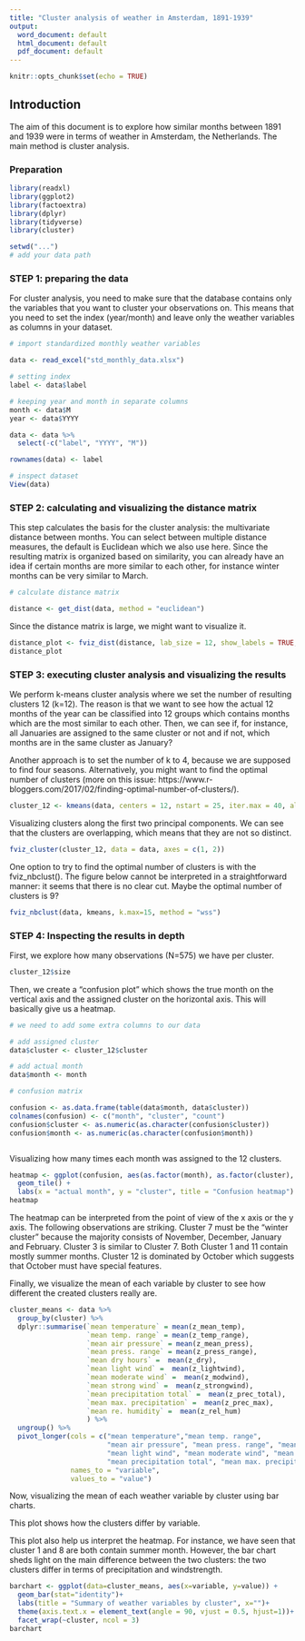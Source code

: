 ---
title: "Cluster analysis of weather in Amsterdam, 1891-1939"
output:
  word_document: default
  html_document: default
  pdf_document: default
---

```{r setup, include=FALSE}
knitr::opts_chunk$set(echo = TRUE)
```

## Introduction

The aim of this document is to explore how similar months between 1891 and 1939 were in terms of weather in Amsterdam, the Netherlands. The main method is cluster analysis.

### Preparation

```{r libraries}
library(readxl)
library(ggplot2)
library(factoextra)
library(dplyr)
library(tidyverse)
library(cluster)
```


```{r working directory}
setwd("...")
# add your data path

```


### STEP 1: preparing the data

For cluster analysis, you need to make sure that the database contains only the variables that you want to cluster your observations on. This means that you need to set the index (year/month) and leave only the weather variables as columns in your dataset.


```{r data import, echo=FALSE}
# import standardized monthly weather variables

data <- read_excel("std_monthly_data.xlsx")

# setting index
label <- data$label

# keeping year and month in separate columns
month <- data$M
year <- data$YYYY

data <- data %>% 
  select(-c("label", "YYYY", "M"))

rownames(data) <- label

# inspect dataset
View(data)

```
### STEP 2: calculating and visualizing the distance matrix

This step calculates the basis for the cluster analysis: the multivariate distance between months. You can select between multiple distance measures, the default is Euclidean which we also use here. Since the resulting matrix is organized based on similarity, you can already have an idea if certain months are more similar to each other, for instance winter months can be very similar to March.

```{r distance calculation}
# calculate distance matrix

distance <- get_dist(data, method = "euclidean")

```

Since the distance matrix is large, we might want to visualize it.

```{r distance visualization}

distance_plot <- fviz_dist(distance, lab_size = 12, show_labels = TRUE, gradient = list(low = "red", mid = "white", high = "blue"))
distance_plot

```

### STEP 3: executing cluster analysis and visualizing the results

We perform k-means cluster analysis where we set the number of resulting clusters 12 (k=12). The reason is that we want to see how the actual 12 months of the year can be classified into 12 groups which contains months which are the most similar to each other. Then, we can see if, for instance, all Januaries are assigned to the same cluster or not and if not, which months are in the same cluster as January?

Another approach is to set the number of k to 4, because we are supposed to find four seasons. Alternatively, you might want to find the optimal number of clusters (more on this issue: https://www.r-bloggers.com/2017/02/finding-optimal-number-of-clusters/).

```{r cluster}

cluster_12 <- kmeans(data, centers = 12, nstart = 25, iter.max = 40, algorithm = "Forgy")

```

Visualizing clusters along the first two principal components. We can see that the clusters are overlapping, which means that they are not so distinct.

```{r cluster visualization}

fviz_cluster(cluster_12, data = data, axes = c(1, 2))

```

One option to try to find the optimal number of clusters is with the fviz_nbclust(). The figure below cannot be interpreted in a straightforward manner: it seems that there is no clear cut. Maybe the optimal number of clusters is 9?

```{r optimal k}
fviz_nbclust(data, kmeans, k.max=15, method = "wss")
```



### STEP 4: Inspecting the results in depth


First, we explore how many observations (N=575) we have per cluster.

```{r size of clusters}
cluster_12$size

```
Then, we create a "confusion plot" which shows the true month on the vertical axis and the assigned cluster on the horizontal axis. This will basically give us a heatmap. 

```{r heatmap data}

# we need to add some extra columns to our data

# add assigned cluster
data$cluster <- cluster_12$cluster

# add actual month
data$month <- month

# confusion matrix

confusion <- as.data.frame(table(data$month, data$cluster))
colnames(confusion) <- c("month", "cluster", "count")
confusion$cluster <- as.numeric(as.character(confusion$cluster))
confusion$month <- as.numeric(as.character(confusion$month))



```

Visualizing how many times each month was assigned to the 12 clusters.

```{r heatmap}

heatmap <- ggplot(confusion, aes(as.factor(month), as.factor(cluster), fill= count)) + 
  geom_tile() +
  labs(x = "actual month", y = "cluster", title = "Confusion heatmap")
heatmap

```

The heatmap can be interpreted from the point of view of the x axis or the y axis. The following observations are striking. Cluster 7 must be the "winter cluster" because the majority consists of November, December, January and February. Cluster 3 is similar to Cluster 7.  Both Cluster 1 and 11 contain mostly summer months. Cluster 12 is dominated by October which suggests that October must have special features.

Finally, we visualize the mean of each variable by cluster to see how different the created clusters really are.

```{r cluster means}

cluster_means <- data %>% 
  group_by(cluster) %>% 
  dplyr::summarise(`mean temperature` = mean(z_mean_temp),
                   `mean temp. range` = mean(z_temp_range),
                   `mean air pressure` = mean(z_mean_press),
                   `mean press. range` = mean(z_press_range),
                   `mean dry hours` =  mean(z_dry),
                   `mean light wind` =  mean(z_lightwind),
                   `mean moderate wind` =  mean(z_modwind),
                   `mean strong wind` =  mean(z_strongwind),
                   `mean precipitation total` =  mean(z_prec_total),
                   `mean max. precipitation` =  mean(z_prec_max),
                   `mean re. humidity` =  mean(z_rel_hum)
                   ) %>% 
  ungroup() %>% 
  pivot_longer(cols = c("mean temperature","mean temp. range",
                        "mean air pressure", "mean press. range", "mean dry hours",
                        "mean light wind", "mean moderate wind", "mean strong wind",
                        "mean precipitation total", "mean max. precipitation",  "mean re. humidity"),
               names_to = "variable",
               values_to = "value")

```

Now, visualizing the mean of each weather variable by cluster using bar charts.

This plot shows how the clusters differ by variable.

This plot also help us interpret the heatmap. For instance, we have seen that cluster 1 and 8 are both contain summer month. However, the bar chart sheds light on the main difference between the two clusters: the two clusters differ in terms of precipitation and windstrength.

```{r bar chart}

barchart <- ggplot(data=cluster_means, aes(x=variable, y=value)) +
  geom_bar(stat="identity")+
  labs(title = "Summary of weather variables by cluster", x="")+
  theme(axis.text.x = element_text(angle = 90, vjust = 0.5, hjust=1))+
  facet_wrap(~cluster, ncol = 3)
barchart

```

